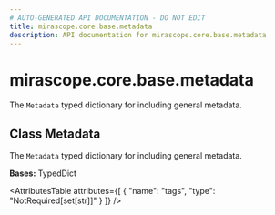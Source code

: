 ```yaml
---
# AUTO-GENERATED API DOCUMENTATION - DO NOT EDIT
title: mirascope.core.base.metadata
description: API documentation for mirascope.core.base.metadata
---
```


# mirascope.core.base.metadata

<ApiType type="Module" />

The `Metadata` typed dictionary for including general metadata.

## Class Metadata

<ApiType type="Class" />

The `Metadata` typed dictionary for including general metadata.

**Bases:** TypedDict

<AttributesTable
  attributes={[
  {
    "name": "tags",
    "type": "NotRequired[set[str]]"
  }
]}
/>


